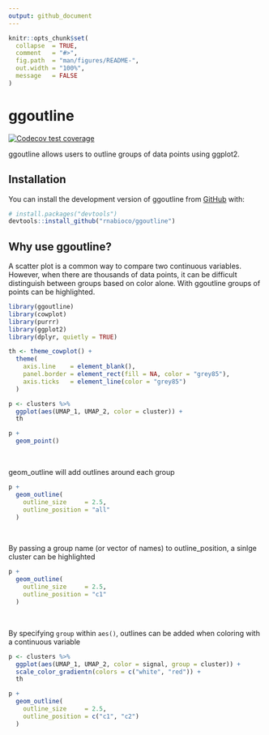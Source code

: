 ```yaml
---
output: github_document
---
```


<!-- README.md is generated from README.Rmd. Please edit that file -->

```r
knitr::opts_chunk$set(
  collapse  = TRUE,
  comment   = "#>",
  fig.path  = "man/figures/README-",
  out.width = "100%",
  message   = FALSE
)
```

# ggoutline

<!-- badges: start -->
[![Codecov test coverage](https://codecov.io/gh/rnabioco/ggoutline/branch/master/graph/badge.svg)](https://codecov.io/gh/rnabioco/ggoutline?branch=master)
<!-- badges: end -->

ggoutline allows users to outline groups of data points using ggplot2.

## Installation

You can install the development version of ggoutline from [GitHub](https://github.com/rnabioco/ggoutline) with:

``` r
# install.packages("devtools")
devtools::install_github("rnabioco/ggoutline")
```

## Why use ggoutline?

A scatter plot is a common way to compare two continuous variables. However, when there are thousands of data points, it can be difficult distinguish between groups based on color alone. With ggoutline groups of points can be highlighted.

```r
library(ggoutline)
library(cowplot)
library(purrr)
library(ggplot2)
library(dplyr, quietly = TRUE)

th <- theme_cowplot() +
  theme(
    axis.line    = element_blank(),
    panel.border = element_rect(fill = NA, color = "grey85"),
    axis.ticks   = element_line(color = "grey85")
  )

p <- clusters %>%
  ggplot(aes(UMAP_1, UMAP_2, color = cluster)) +
  th

p +
  geom_point()
```

<br>

geom_outline will add outlines around each group

```r
p +
  geom_outline(
    outline_size     = 2.5,
    outline_position = "all"
  )
```

<br>

By passing a group name (or vector of names) to outline_position, a sinlge cluster can be highlighted

```r
p +
  geom_outline(
    outline_size     = 2.5,
    outline_position = "c1"
  )
```

<br>

By specifying `group` within `aes()`, outlines can be added when coloring with a continuous variable

```r
p <- clusters %>%
  ggplot(aes(UMAP_1, UMAP_2, color = signal, group = cluster)) +
  scale_color_gradientn(colors = c("white", "red")) +
  th

p +
  geom_outline(
    outline_size     = 2.5,
    outline_position = c("c1", "c2")
  )
```



